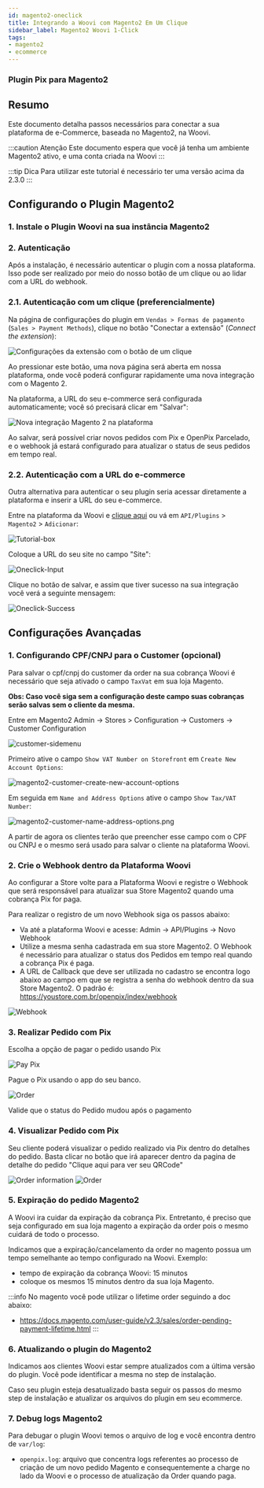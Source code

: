 ```yaml
---
id: magento2-oneclick
title: Integrando a Woovi com Magento2 Em Um Clique
sidebar_label: Magento2 Woovi 1-Click
tags:
- magento2
- ecommerce
---
```



### Plugin Pix para Magento2

## Resumo

Este documento detalha passos necessários para conectar a sua plataforma de e-Commerce, baseada no Magento2, na Woovi.

:::caution Atenção
Este documento espera que você já tenha um ambiente Magento2 ativo, e uma conta criada na Woovi
:::

:::tip Dica
Para utilizar este tutorial é necessário ter uma versão acima da 2.3.0
:::

## Configurando o Plugin Magento2

### 1. Instale o Plugin Woovi na sua instância Magento2

<Magento2Download />

### 2. Autenticação

Após a instalação, é necessário autenticar o plugin com a nossa plataforma. Isso pode ser realizado por meio do nosso botão de um clique ou ao lidar com a URL do webhook.

### 2.1. Autenticação com um clique (preferencialmente)

Na página de configurações do plugin em `Vendas > Formas de pagamento` (`Sales > Payment Methods`), clique no botão "Conectar a extensão" (_Connect the extension_):

![Configurações da extensão com o botão de um clique](./__assets__/magento2-admin-1click.png)

Ao pressionar este botão, uma nova página será aberta em nossa plataforma, onde você poderá configurar rapidamente uma nova integração com o Magento 2.

Na plataforma, a URL do seu e-commerce será configurada automaticamente; você só precisará clicar em "Salvar":

![Nova integração Magento 2 na plataforma](./__assets__/magento2-save-platform-integration.png)

Ao salvar, será possível criar novos pedidos com Pix e OpenPix Parcelado, e o webhook já estará configurado para atualizar o status de seus pedidos em tempo real.

### 2.2. Autenticação com a URL do e-commerce

Outra alternativa para autenticar o seu plugin seria acessar diretamente a plataforma e inserir a URL do seu e-commerce.

Entre na plataforma da Woovi e [clique aqui](https://app.woovi.com/home/applications/magento2/add/oneclick) ou vá em `API/Plugins` > `Magento2` > `Adicionar`:

![Tutorial-box](./__assets__/magento2-tutorial-box.png)

Coloque a URL do seu site no campo "Site":

![Oneclick-Input](./__assets__/magento2-oneclick-input.png)

Clique no botão de salvar, e assim que tiver sucesso na sua integração você verá a seguinte mensagem:

![Oneclick-Success](./__assets__/magento2-oneclick-success.png)

## Configurações Avançadas

### 1. Configurando CPF/CNPJ para o Customer (opcional)

Para salvar o cpf/cnpj do customer da order na sua cobrança Woovi é necessário que seja ativado o campo `TaxVat` em sua loja Magento.

__Obs: Caso você siga sem a configuração deste campo suas cobranças serão salvas sem o cliente da mesma.__

Entre em Magento2 Admin -> Stores > Configuration -> Customers -> Customer Configuration

![customer-sidemenu](./__assets__/magento2-customer-sidemenu.png)

Primeiro ative o campo `Show VAT Number on Storefront` em `Create New Account Options`:

![magento2-customer-create-new-account-options](./__assets__/magento2-customer-create-new-account-options.png)

Em seguida em `Name and Address Options` ative o campo `Show Tax/VAT Number`:

![magento2-customer-name-address-options.png](./__assets__/magento2-customer-name-address-options.png)

A partir de agora os clientes terão que preencher esse campo com o CPF ou CNPJ e o mesmo será usado para salvar o cliente na plataforma Woovi.

### 2. Crie o Webhook dentro da Plataforma Woovi

Ao configurar a Store volte para a Plataforma Woovi e registre o Webhook que será responsável para atualizar sua Store Magento2 quando uma cobrança Pix for paga.

Para realizar o registro de um novo Webhook siga os passos abaixo:

- Va até a plataforma Woovi e acesse: Admin -> API/Plugins -> Novo Webhook
- Utilize a mesma senha cadastrada em sua store Magento2. O Webhook é necessário para atualizar o status dos Pedidos em tempo real quando a cobrança Pix é paga.
- A URL de Callback que deve ser utilizada no cadastro se encontra logo abaixo ao campo em que se registra a senha do webhook dentro da sua Store Magento2. O padrão é: <https://youstore.com.br/openpix/index/webhook>

![Webhook](./__assets__/magento2-webhook-configuration.png)

### 3. Realizar Pedido com Pix

Escolha a opção de pagar o pedido usando Pix

![Pay Pix](./__assets__/magento2-checkout-cart.png)

Pague o Pix usando o app do seu banco.

![Order](./__assets__/magento2-order.png)

Valide que o status do Pedido mudou após o pagamento

### 4. Visualizar Pedido com Pix

Seu cliente poderá visualizar o pedido realizado via Pix dentro do detalhes do pedido. Basta clicar no botão que irá aparecer dentro da pagina de detalhe do pedido "Clique aqui para ver seu QRCode"

![Order information](./__assets__/magento2-order-info.png)
![Order](./__assets__/magento2-order-detail.png)

### 5. Expiração do pedido Magento2

A Woovi ira cuidar da expiração da cobrança Pix. Entretanto, é preciso que seja configurado em sua loja magento a expiração da order pois o mesmo cuidará de todo o processo.

Indicamos que a expiração/cancelamento da order no magento possua um tempo semelhante ao tempo configurado na Woovi. Exemplo:

- tempo de expiração da cobrança Woovi: 15 minutos
- coloque os mesmos 15 minutos dentro da sua loja Magento.

:::info
No magento você pode utilizar o lifetime order seguindo a doc abaixo:

- <https://docs.magento.com/user-guide/v2.3/sales/order-pending-payment-lifetime.html>
:::

### 6. Atualizando o plugin do Magento2

Indicamos aos clientes Woovi estar sempre atualizados com a última versão do plugin. Você pode identificar a mesma no step de instalação.

Caso seu plugin esteja desatualizado basta seguir os passos do mesmo step de instalação e atualizar os arquivos do plugin em seu ecommerce.

### 7. Debug logs Magento2

Para debugar o plugin Woovi temos o arquivo de log e você encontra dentro de `var/log`:

- `openpix.log`: arquivo que concentra logs referentes ao processo de criação de um novo pedido Magento e consequentemente a charge no lado da Woovi e o processo de atualização da Order quando paga.
